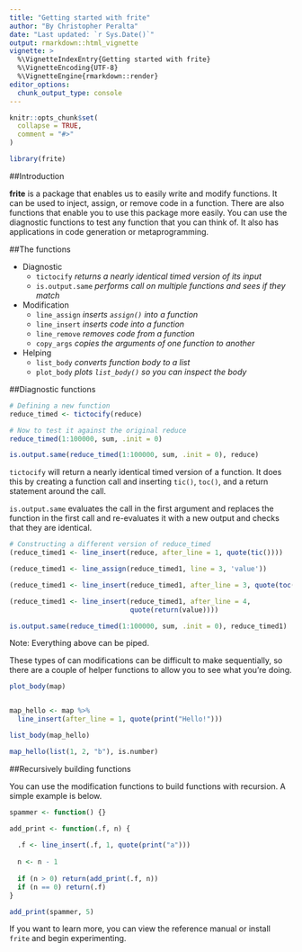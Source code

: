 ```yaml
---
title: "Getting started with frite"
author: "By Christopher Peralta"
date: "Last updated: `r Sys.Date()`"
output: rmarkdown::html_vignette
vignette: >
  %\VignetteIndexEntry{Getting started with frite}
  %\VignetteEncoding{UTF-8}
  %\VignetteEngine{rmarkdown::render}
editor_options: 
  chunk_output_type: console
---
```


```r
knitr::opts_chunk$set(
  collapse = TRUE,
  comment = "#>"
)

library(frite)
```
##Introduction

**frite** is a package that enables us to easily write and modify functions. It can be used to inject, assign, or remove code in a function.  There are also functions that enable you to use this package more easily. You can use the diagnostic functions to test any function that you can think of. It also has applications in code generation or metaprogramming. 


##The functions

* Diagnostic <br>
    * `tictocify` *returns a nearly identical timed version of its input* <br>
    * `is.output.same` *performs call on multiple functions and sees if they match* 
  
  
* Modification <br>
    * `line_assign` *inserts `assign()` into a function* <br>
    * `line_insert` *inserts code into a function* <br>
    * `line_remove` *removes code from a function* <br>
    * `copy_args` *copies the arguments of one function to another* 
  
* Helping <br>
    * `list_body` *converts function body to a list* <br>
    * `plot_body` *plots `list_body()` so you can inspect the body*


##Diagnostic functions

```r
# Defining a new function
reduce_timed <- tictocify(reduce)

# Now to test it against the original reduce
reduce_timed(1:100000, sum, .init = 0) 

is.output.same(reduce_timed(1:100000, sum, .init = 0), reduce)
```

`tictocify` will return a nearly identical timed version of a function. It does this by creating a function call and inserting `tic()`, `toc()`, and a return statement around the call. 

`is.output.same` evaluates the call in the first argument and replaces the function in the first call and re-evaluates it with a new output and checks that they are identical. 

```r
# Constructing a different version of reduce_timed
(reduce_timed1 <- line_insert(reduce, after_line = 1, quote(tic())))

(reduce_timed1 <- line_assign(reduce_timed1, line = 3, 'value'))

(reduce_timed1 <- line_insert(reduce_timed1, after_line = 3, quote(toc())))

(reduce_timed1 <- line_insert(reduce_timed1, after_line = 4,
                              quote(return(value))))

is.output.same(reduce_timed(1:100000, sum, .init = 0), reduce_timed1)
```
Note: Everything above can be piped. 

These types of can modifications can be difficult to make sequentially, so there are a couple of helper functions to allow you to see what you're doing. 

```r
plot_body(map)


map_hello <- map %>% 
  line_insert(after_line = 1, quote(print("Hello!")))

list_body(map_hello)

map_hello(list(1, 2, "b"), is.number)
```

##Recursively building functions

You can use the modification functions to build functions with recursion. A simple example is below. 

```r
spammer <- function() {}

add_print <- function(.f, n) {
  
  .f <- line_insert(.f, 1, quote(print("a")))
  
  n <- n - 1
  
  if (n > 0) return(add_print(.f, n))
  if (n == 0) return(.f)
}

add_print(spammer, 5)
```

If you want to learn more, you can view the reference manual or install `frite` and begin experimenting. 
<br>
<br>
<br>



